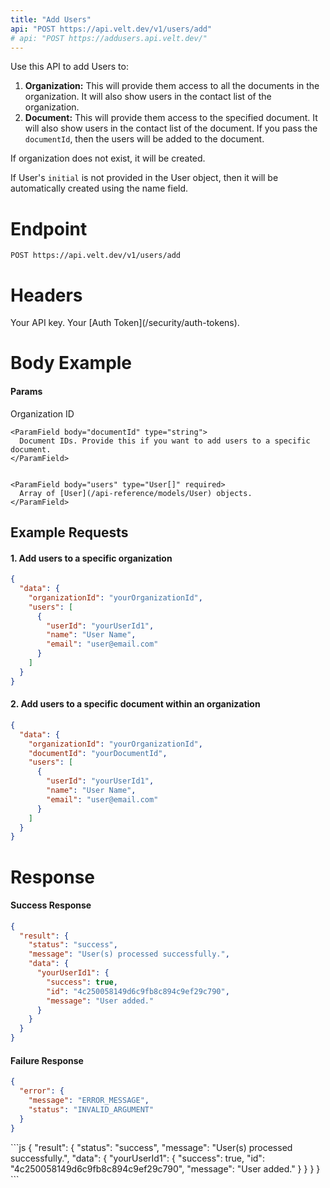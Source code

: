```yaml
---
title: "Add Users"
api: "POST https://api.velt.dev/v1/users/add"
# api: "POST https://addusers.api.velt.dev/"
---
```


Use this API to add Users to:
1. **Organization:** This will provide them access to all the documents in the organization. It will also show users in the contact list of the organization.
2. **Document:** This will provide them access to the specified document. It will also show users in the contact list of the document. If you pass the `documentId`, then the users will be added to the document.

<Info>If organization does not exist, it will be created. </Info>

<Info>If User's `initial` is not provided in the User object, then it will be automatically created using the name field. </Info>

# Endpoint
`POST https://api.velt.dev/v1/users/add`

# Headers
<ParamField header="x-velt-api-key" type="string" required>
  Your API key.
</ParamField>

<ParamField header="x-velt-auth-token" type="string" required>
  Your [Auth Token](/security/auth-tokens).
</ParamField>

# Body Example

#### Params

<ParamField body="data" type="object" required>
  <Expandable title="properties">
    <ParamField body="organizationId" type="string" required>
      Organization ID
    </ParamField>

    <ParamField body="documentId" type="string">
      Document IDs. Provide this if you want to add users to a specific document.
    </ParamField>


    <ParamField body="users" type="User[]" required>
      Array of [User](/api-reference/models/User) objects.
    </ParamField>
  </Expandable>
</ParamField>

## **Example Requests**

#### 1. Add users to a specific organization

```JSON
{
  "data": {
    "organizationId": "yourOrganizationId",
    "users": [
      {
        "userId": "yourUserId1",
        "name": "User Name",
        "email": "user@email.com"
      }
    ]
  }
}
```

#### 2. Add users to a specific document within an organization

```JSON
{
  "data": {
    "organizationId": "yourOrganizationId",
    "documentId": "yourDocumentId",
    "users": [
      {
        "userId": "yourUserId1",
        "name": "User Name",
        "email": "user@email.com"
      }
    ]
  }
}
```

# Response

#### Success Response

```JSON
{
  "result": {
    "status": "success",
    "message": "User(s) processed successfully.",
    "data": {
      "yourUserId1": {
        "success": true,
        "id": "4c250058149d6c9fb8c894c9ef29c790",
        "message": "User added."
      }
    }
  }
}
```

#### Failure Response

```JSON
{
  "error": {
    "message": "ERROR_MESSAGE",
    "status": "INVALID_ARGUMENT"
  }
}
```

<ResponseExample>
```js
{
  "result": {
    "status": "success",
    "message": "User(s) processed successfully.",
    "data": {
      "yourUserId1": {
        "success": true,
        "id": "4c250058149d6c9fb8c894c9ef29c790",
        "message": "User added."
      }
    }
  }
}
```
</ResponseExample>